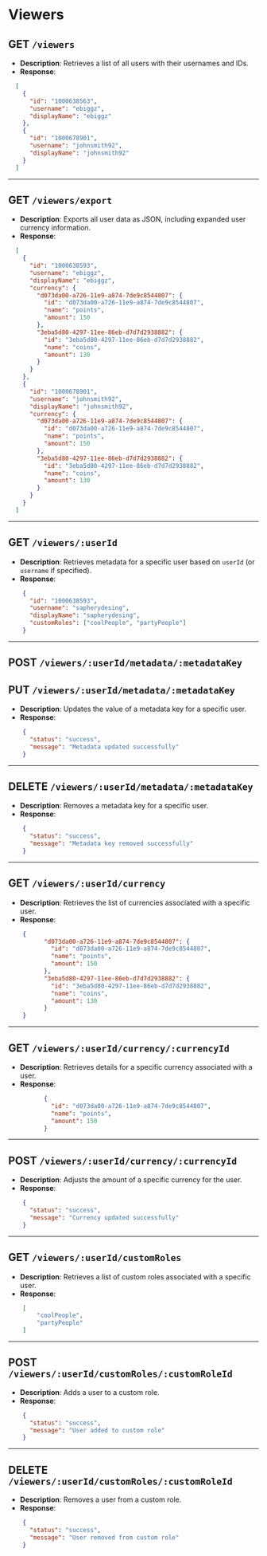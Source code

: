 # Viewers

## **GET** `/viewers`
- **Description**: Retrieves a list of all users with their usernames and IDs.
- **Response**:
```json
  [
    {
      "id": "1000638563",
      "username": "ebiggz",
      "displayName": "ebiggz"
    },
    {
      "id": "1000678901",
      "username": "johnsmith92",
      "displayName": "johnsmith92"
    }
  ]

```

----------

## **GET** `/viewers/export`

-   **Description**: Exports all user data as JSON, including expanded user currency information.
-   **Response**:
    
  ```json
    [
      {
        "id": "1000638593",
        "username": "ebiggz",
        "displayName": "ebiggz",
        "currency": {
          "d073da00-a726-11e9-a874-7de9c8544807": {
            "id": "d073da00-a726-11e9-a874-7de9c8544807",
            "name": "points",
            "amount": 150
          },
          "3eba5d80-4297-11ee-86eb-d7d7d2938882": {
            "id": "3eba5d80-4297-11ee-86eb-d7d7d2938882",
            "name": "coins",
            "amount": 130
          }
        }
      },
      {
        "id": "1000678901",
        "username": "johnsmith92",
        "displayName": "johnsmith92",
        "currency": {
          "d073da00-a726-11e9-a874-7de9c8544807": {
            "id": "d073da00-a726-11e9-a874-7de9c8544807",
            "name": "points",
            "amount": 150
          },
          "3eba5d80-4297-11ee-86eb-d7d7d2938882": {
            "id": "3eba5d80-4297-11ee-86eb-d7d7d2938882",
            "name": "coins",
            "amount": 130
          }
        }
      }
    ]
 ```
    

----------

## **GET** `/viewers/:userId`

-   **Description**: Retrieves metadata for a specific user based on `userId` (or `username` if specified).
-   **Response**:
    
```json
    {
      "id": "1000638593",
      "username": "sapherydesing",
      "displayName": "sapherydesing",
      "customRoles": ["coolPeople", "partyPeople"]
    }
```
    

----------

## **POST** `/viewers/:userId/metadata/:metadataKey`

## **PUT** `/viewers/:userId/metadata/:metadataKey`

-   **Description**: Updates the value of a metadata key for a specific user.
-   **Response**:
    
```json
    {
      "status": "success",
      "message": "Metadata updated successfully"
    }
```
    

----------

## **DELETE** `/viewers/:userId/metadata/:metadataKey`

-   **Description**: Removes a metadata key for a specific user.
-   **Response**:
    
```json
    {
      "status": "success",
      "message": "Metadata key removed successfully"
    }
```
    

----------

## **GET** `/viewers/:userId/currency`

-   **Description**: Retrieves the list of currencies associated with a specific user.
-   **Response**:
    
```json
    {
          "d073da00-a726-11e9-a874-7de9c8544807": {
            "id": "d073da00-a726-11e9-a874-7de9c8544807",
            "name": "points",
            "amount": 150
          },
          "3eba5d80-4297-11ee-86eb-d7d7d2938882": {
            "id": "3eba5d80-4297-11ee-86eb-d7d7d2938882",
            "name": "coins",
            "amount": 130
          }
    }
```
    

----------

## **GET** `/viewers/:userId/currency/:currencyId`

-   **Description**: Retrieves details for a specific currency associated with a user.
-   **Response**:
    
```json
          {
            "id": "d073da00-a726-11e9-a874-7de9c8544807",
            "name": "points",
            "amount": 150
          }
```
    

----------

## **POST** `/viewers/:userId/currency/:currencyId`

-   **Description**: Adjusts the amount of a specific currency for the user.
-   **Response**:
    
```json
    {
      "status": "success",
      "message": "Currency updated successfully"
    }
```
    

----------

## **GET** `/viewers/:userId/customRoles`

-   **Description**: Retrieves a list of custom roles associated with a specific user.
-   **Response**:
    
```json
    [
	    "coolPeople",
		"partyPeople"
	]
```
    

----------

## **POST** `/viewers/:userId/customRoles/:customRoleId`

-   **Description**: Adds a user to a custom role.
-   **Response**:
    
```json
    {
      "status": "success",
      "message": "User added to custom role"
    }
```
    

----------

## **DELETE** `/viewers/:userId/customRoles/:customRoleId`

-   **Description**: Removes a user from a custom role.
-   **Response**:

```json
    {
      "status": "success",
      "message": "User removed from custom role"
    }
 ```
    